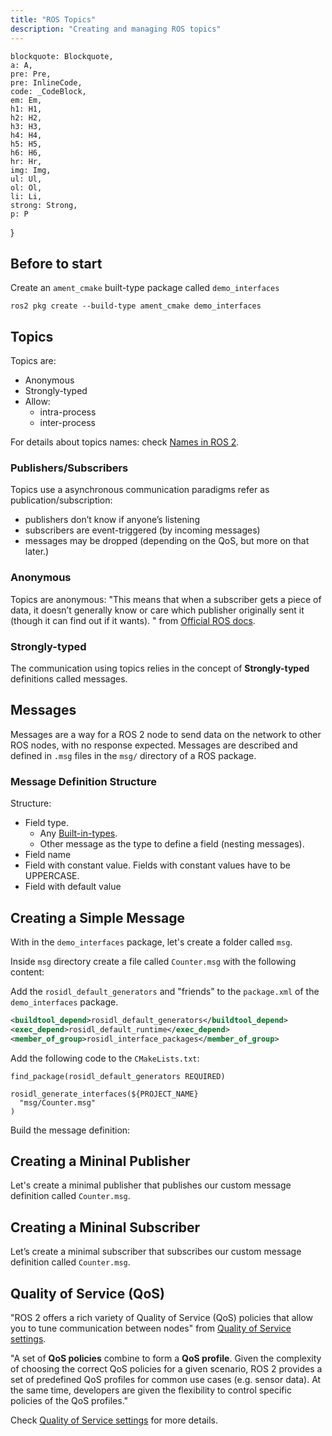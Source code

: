```yaml
---
title: "ROS Topics"
description: "Creating and managing ROS topics"
---
```


    blockquote: Blockquote,
    a: A,
    pre: Pre,
    pre: InlineCode,
    code: _CodeBlock,
    em: Em,
    h1: H1,
    h2: H2,
    h3: H3,
    h4: H4,
    h5: H5,
    h6: H6,
    hr: Hr,
    img: Img,
    ul: Ul,
    ol: Ol,
    li: Li,
    strong: Strong,
    p: P
}

## Before to start

Create an `ament_cmake` built-type package called `demo_interfaces`

```plain
ros2 pkg create --build-type ament_cmake demo_interfaces
```

## Topics

Topics are:
- Anonymous
- Strongly-typed
- Allow:
    - intra-process
    - inter-process

<Drawio
    file="ros.drawio"
    page="6"
    description="Simple Topic-based interface."
/>

For details about topics names: check [Names in ROS 2](/en/ros2-ws#names-in-ros-2).

### Publishers/Subscribers

Topics use a asynchronous communication paradigms refer as publication/subscription:
- publishers don’t know if anyone’s listening
- subscribers are event-triggered (by incoming messages)
- messages may be dropped (depending on the QoS, but more on that later.)

### Anonymous

Topics are anonymous: "This means that when a subscriber gets a piece of data, it doesn’t generally know or care which publisher originally sent it (though it can find out if it wants). " from [Official ROS docs](https://docs.ros.org/en/rolling/Concepts/Basic/About-Topics.html#anonymous).

### Strongly-typed

The communication using topics relies in the concept of **Strongly-typed** definitions called messages.

## Messages

Messages are a way for a ROS 2 node to send data on the network to other ROS nodes, with no response expected. Messages are described and defined in `.msg` files in the `msg/` directory of a ROS package.

### Message Definition Structure

<Drawio
    file="ros.drawio"
    page="7"
    description="Simple message definition."
/>

Structure:
- Field type. 
    - Any [Built-in-types](https://docs.ros.org/en/humble/Concepts/Basic/About-Interfaces.html#field-types).
    - Other message as the type to define a field (nesting messages).
- Field name
- Field with constant value. Fields with constant values have to be UPPERCASE.
- Field with default value

## Creating a Simple Message

With in the `demo_interfaces` package, let's create a folder called `msg`.

<Terminal
    title="Create a 'msg' folder"
    content="mkdir msg"
/>

Inside `msg` directory create a file called `Counter.msg` with the following content:

<CodeBlock
    filename="Counter.msg"
    code="" 
    lang="plain"
    remoteURL="https://raw.githubusercontent.com/harleylara/ros2-intro/master/demo_interfaces/msg/Counter.msg"
/>

Add the `rosidl_default_generators` and "friends" to the `package.xml` of the `demo_interfaces` package.

```xml
<buildtool_depend>rosidl_default_generators</buildtool_depend>
<exec_depend>rosidl_default_runtime</exec_depend>
<member_of_group>rosidl_interface_packages</member_of_group>
```

Add the following code to the `CMakeLists.txt`:

```CMakeLists
find_package(rosidl_default_generators REQUIRED)

rosidl_generate_interfaces(${PROJECT_NAME}
  "msg/Counter.msg"
)
```

Build the message definition:
<Terminal
    title="Build the workspace"
    content="cd ~/ros2_ws/ && colcon build --symlink-install"
/>

## Creating a Mininal Publisher

Let's create a minimal publisher that publishes our custom message definition called `Counter.msg`.

<CodeBlock
    filename="publisher.py"
    code="" 
    lang="python"
    remoteURL="https://raw.githubusercontent.com/harleylara/ros2-intro/refs/heads/master/python_basics/python_basics/publisher.py"
/>

## Creating a Mininal Subscriber

Let’s create a minimal subscriber that subscribes our custom message definition called `Counter.msg`.

<CodeBlock
    filename="subscriber.py"
    code="" 
    lang="python"
    remoteURL="https://raw.githubusercontent.com/harleylara/ros2-intro/refs/heads/master/python_basics/python_basics/subscriber.py"
/>

## Quality of Service (QoS)

"ROS 2 offers a rich variety of Quality of Service (QoS) policies that allow you to tune communication between nodes" from [Quality of Service settings](https://docs.ros.org/en/humble/Concepts/Intermediate/About-Quality-of-Service-Settings.html).

"A set of **QoS policies** combine to form a **QoS profile**. Given the complexity of choosing the correct QoS policies for a given scenario, ROS 2 provides a set of predefined QoS profiles for common use cases (e.g. sensor data). At the same time, developers are given the flexibility to control specific policies of the QoS profiles."

Check [Quality of Service settings](https://docs.ros.org/en/humble/Concepts/Intermediate/About-Quality-of-Service-Settings.html) for more details.
